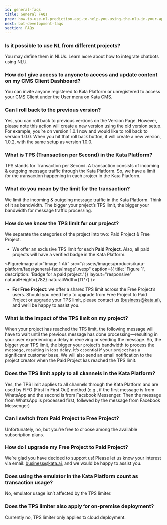 ```yaml
---
id: general-faqs
title: General FAQs
prev: how-to-use-nl-prediction-api-to-help-you-using-the-nlu-in-your-app
next: bot-development-faqs
section: FAQs
---
```


### Is it possible to use NL from different projects?

You may define them in NLUs. Learn more about how to integrate chatbots using NLU.

### How do I give access to anyone to access and update content on my CMS Client Dashboard?

You can invite anyone registered to Kata Platform or unregistered to access your CMS Client under the User menu on Kata CMS.

### Can I roll back to the previous version?

Yes, you can roll back to previous versions on the Version Page. However, please note this action will create a new version using the old version setup. For example, you’re on version 1.0.1 now and would like to roll back to version 1.0.0. When you hit that roll back button, it will create a new version, 1.0.2, with the same setup as version 1.0.0.

### What is TPS (Transaction per Second) in the Kata Platform?

TPS stands for Transaction per Second. A transaction consists of incoming & outgoing message traffic through the Kata Platform. So, we have a limit for the transaction happening in each project in the Kata Platform.

### What do you mean by the limit for the transaction?

We limit the incoming & outgoing message traffic in the Kata Platform. Think of it as bandwidth. The bigger your project’s TPS limit, the bigger your bandwidth for message traffic processing.

### How do we know the TPS limit for our project?

We separate the categories of the project into two: Paid Project & Free Project.

- We offer an exclusive TPS limit for each **Paid Project**. Also, all paid projects will have a verified badge in the Kata Platform.

<FigureImage
  alt="Image 1 Alt"
  src="/assets/images/products/kata-platform/faqs/general-faqs/image1.webp"
  caption={{ title: 'Figure 1', description: 'Badge for a paid project.' }}
  layout="responsive"
  naturalHeight={782}
  naturalWidth={1177}
/>

- **For Free Project**: we offer a shared TPS limit across the Free Project’s users.
  Should you need help to upgrade from Free Project to Paid Project or upgrade your TPS limit, please contact us (business@kata.ai), and we’ll be happy to assist you.

### What is the impact of the TPS limit on my project?

When your project has reached the TPS limit, the following message will have to wait until the previous message has done processing—resulting in your user experiencing a delay in receiving or sending the message. So, the bigger your TPS limit, the bigger your project’s bandwidth to process the message, resulting in less delay. It’s essential if your project has a significant customer base. We will also send an email notification to the project creator when the Paid Project has reached the TPS limit.

### Does the TPS limit apply to all channels in the Kata Platform?

Yes, the TPS limit applies to all channels through the Kata Platform and are used by FIFO (First In First Out) method (e.g., if the first message is from WhatsApp and the second is from Facebook Messenger. Then the message from WhatsApp is processed first, followed by the message from Facebook Messenger)

### Can I switch from Paid Project to Free Project?

Unfortunately, no, but you’re free to choose among the available subscription plans.

### How do I upgrade my Free Project to Paid Project?

We’re glad you have decided to support us! Please let us know your interest via email: business@kata.ai, and we would be happy to assist you.

### Does using the emulator in the Kata Platform count as transaction usage?

No, emulator usage isn’t affected by the TPS limiter.

### Does the TPS limiter also apply for on-premise deployment?

Currently no, TPS limiter only applies to cloud deployment.
